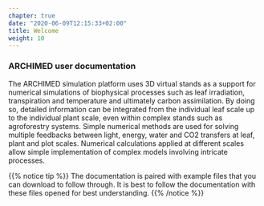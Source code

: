 ```yaml
---
chapter: true
date: "2020-06-09T12:15:33+02:00"
title: Welcome
weight: 10
---
```


### ARCHIMED user documentation 

The ARCHIMED simulation platform uses 3D virtual stands as a support for numerical simulations of biophysical processes such as leaf irradiation, transpiration and temperature and ultimately carbon assimilation. By doing so, detailed information can be integrated from the individual leaf scale up to the individual plant scale, even within complex stands such as agroforestry systems. Simple numerical methods are used for solving multiple feedbacks between light, energy, water and CO2 transfers at leaf, plant and plot scales. Numerical calculations applied at different scales allow simple implementation of complex models involving intricate processes.

{{% notice tip %}}
The documentation is paired with example files that you can download to follow through. It is best to follow the documentation with these files opened for best understanding.
{{% /notice %}}
